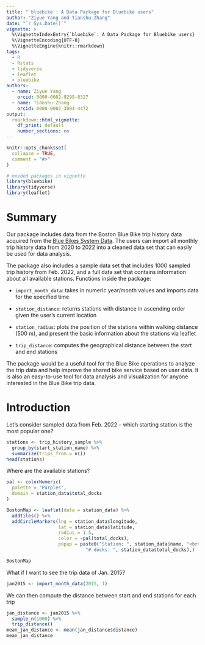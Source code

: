 ```yaml
---
title: "`bluebike`: A Data Package for Bluebike users"
author: "Ziyue Yang and Tianshu Zhang"
date: "`r Sys.Date()`"
vignette: >
  %\VignetteIndexEntry{`bluebike`: A Data Package for Bluebike users}
  %\VignetteEncoding{UTF-8}
  %\VignetteEngine{knitr::rmarkdown}
tags:
  - R
  - Rstats
  - tidyverse
  - leaflet
  - bluebike
authors:
  - name: Ziyue Yang
    orcid: 0000-0002-9299-8327
  - name: Tianshu Zhang
    orcid: 0000-0002-3004-4472
output:
  rmarkdown::html_vignette:
    df_print: default
    number_sections: no
---
```

```r
knitr::opts_chunk$set(
  collapse = TRUE,
  comment = "#>"
)
```

```r
# needed packages in vignette
library(bluebike)
library(tidyverse)
library(leaflet)
```

# Summary

Our package includes data from the Boston Blue Bike trip history data acquired from the [Blue Bikes System Data](https://www.bluebikes.com/system-data). The users can import all monthly trip history data from 2020 to 2022 into a cleaned data set that can easily be used for data analysis. \
  
The package also includes a sample data set that includes 1000 sampled trip history from Feb. 2022, and a full data set that contains information about all available stations. 
  Functions inside the package:\
  
- `import_month_data`: takes in numeric year/month values and imports data for the specified time\

- `station_distance`: returns stations with distance in ascending order given the user's current location\

- `station_radius`: plots the position of the stations within walking distance (500 m), and present the basic information about the stations via leaflet\

- `trip_distance`: computes the geographical distance between the start and end stations\ 


The package would be a useful tool for the Blue Bike operations to analyze the trip data and help improve the shared bike service based on user data. It is also an easy-to-use tool for data analysis and visualization for anyone interested in the Blue Bike trip data.


# Introduction

Let's consider sampled data from Feb. 2022 -- which starting station is the most popular one?
```r
stations <- trip_history_sample %>% 
  group_by(start_station_name) %>% 
  summarize(trips_from = n())
head(stations)
```

Where are the available stations?
```r
pal <- colorNumeric(
  palette = "Purples",
  domain = station_data$total_docks
)

BostonMap <- leaflet(data = station_data) %>% 
  addTiles() %>% 
  addCircleMarkers(lng = station_data$longitude, 
                   lat = station_data$latitude, 
                   radius = 1.5, 
                   color = ~pal(total_docks),
                   popup = paste0("Station: ", station_data$name, "<br>",
                             "# docks: ", station_data$total_docks),)

BostonMap
```

What if I want to see the trip data of Jan. 2015?
```r
jan2015 <- import_month_data(2015, 1)
```

We can then compute the distance between start and end stations for each trip
```r
jan_distance <- jan2015 %>% 
  sample_n(1000) %>% 
  trip_distance()
mean_jan_distance <- mean(jan_distance$distance)
mean_jan_distance
  
```


